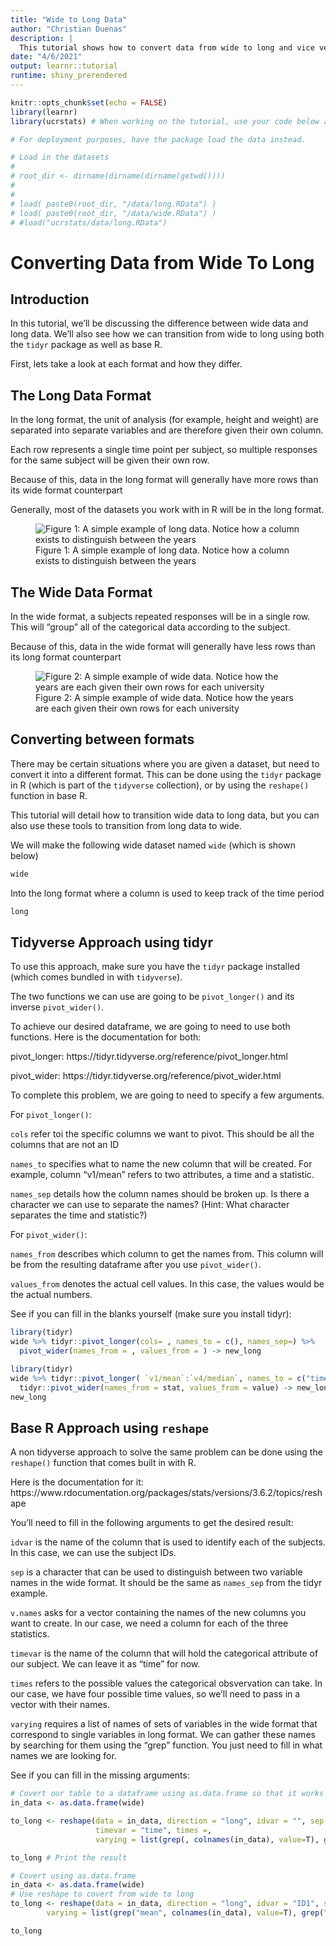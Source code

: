 ```yaml
---
title: "Wide to Long Data"
author: "Christian Duenas"
description: |
  This tutorial shows how to convert data from wide to long and vice versa.
date: "4/6/2021"
output: learnr::tutorial
runtime: shiny_prerendered
---
```


```r
knitr::opts_chunk$set(echo = FALSE)
library(learnr)
library(ucrstats) # When working on the tutorial, use your code below and comment this entire line.

# For deployment purposes, have the package load the data instead. 

# Load in the datasets
# 
# root_dir <- dirname(dirname(dirname(getwd())))
# 
# 
# load( paste0(root_dir, "/data/long.RData") )
# load( paste0(root_dir, "/data/wide.RData") )
# #load("ucrstats/data/long.RData")
```

# Converting Data from Wide To Long



## Introduction

In this tutorial, we'll be discussing the difference between wide data and long data. We'll also see how we can transition from wide to long using both the `tidyr` package as well as base R.

First, lets take a look at each format and how they differ.

## The Long Data Format

In the long format, the unit of analysis (for example, height and weight) are separated into separate variables and are therefore given their own column.

Each row represents a single time point per subject, so multiple responses for the same subject will be given their own row.

Because of this, data in the long format will generally have more rows than its wide format counterpart

Generally, most of the datasets you work with in R will be in the long format.

![Figure 1: A simple example of long data. Notice how a column exists to distinguish between the years](images/long.PNG)



## The Wide Data Format

In the wide format, a subjects repeated responses will be in a single row. This will "group" all of the categorical data according to the subject.

Because of this, data in the wide format will generally have less rows than its long format counterpart

![Figure 2: A simple example of wide data. Notice how the years are each given their own rows for each university](images/wide.PNG)

## Converting between formats

There may be certain situations where you are given a dataset, but need to convert it into a different format. This can be done using the `tidyr` package in R (which is part of the `tidyverse` collection), or by using the `reshape()` function in base R. 

This tutorial will detail how to transition wide data to long data, but you can also use these tools to transition from long data to wide.

We will make the following wide dataset named `wide` (which is shown below)

```r
wide
```

Into the long format where a column is used to keep track of the time period

```r
long
```


## Tidyverse Approach using tidyr

To use this approach, make sure you have the `tidyr` package installed (which comes bundled in with `tidyverse`).

The two functions we can use are going to be `pivot_longer()` and its inverse `pivot_wider()`.

To achieve our desired dataframe, we are going to need to use both functions. Here is the documentation for both: 

pivot_longer: https://tidyr.tidyverse.org/reference/pivot_longer.html

pivot_wider: https://tidyr.tidyverse.org/reference/pivot_wider.html



To complete this problem, we are going to need to specify a few arguments.

For `pivot_longer()`:

`cols` refer toi the specific columns we want to pivot. This should be all the columns that are not an ID

`names_to` specifies what to name the new column that will be created. For example, column "v1/mean" refers to two attributes, a time and a statistic.

`names_sep` details how the column names should be broken up. Is there a character we can use to separate the names? (Hint: What character separates the time and statistic?)

For `pivot_wider()`:

`names_from` describes which column to get the names from. This column will be from the resulting dataframe after you use `pivot_wider()`.

`values_from` denotes the actual cell values. In this case, the values would be the actual numbers.

See if you can fill in the blanks yourself (make sure you install tidyr):


```r
library(tidyr)
wide %>% tidyr::pivot_longer(cols= , names_to = c(), names_sep=) %>% 
  pivot_wider(names_from = , values_from = ) -> new_long 
```


```r
library(tidyr)
wide %>% tidyr::pivot_longer( `v1/mean`:`v4/median`, names_to = c("time","stat"), names_sep="/") %>% # pivot longer to separate vs from stat
  tidyr::pivot_wider(names_from = stat, values_from = value) -> new_long # Recreate stats using pivot wider
new_long
```


## Base R Approach using `reshape`

A non tidyverse approach to solve the same problem can be done using the `reshape()` function that comes built in with R.

Here is the documentation for it: https://www.rdocumentation.org/packages/stats/versions/3.6.2/topics/reshape

You'll need to fill in the following arguments to get the desired result:


`idvar` is the name of the column that is used to identify each of the subjects. In this case, we can use the subject IDs.

`sep` is a character that can be used to distinguish between two variable names in the wide format. It should be the same as `names_sep` from the tidyr example.

`v.names` asks for a vector containing the names of the new columns you want to create. In our case, we need a column for each of the three statistics.

`timevar` is the name of the column that will hold the categorical attribute of our subject. We can leave it as "time" for now.

`times` refers to the possible values the categorical obsvervation can take. In our case, we have four possible time values, so we'll need to pass in a vector with their names.\

`varying` requires a list of names of sets of variables in the wide format that correspond to single variables in long format. We can gather these names by searching for them using the "grep" function. You just need to
fill in what names we are looking for.

See if you can fill in the missing arguments:

```r
# Covert our table to a dataframe using as.data.frame so that it works with reshape
in_data <- as.data.frame(wide) 

to_long <- reshape(data = in_data, direction = "long", idvar = "", sep ="", v.names = , 
                   timevar = "time", times =,
                   varying = list(grep(, colnames(in_data), value=T), grep(, colnames(in_data), value=T), grep(, colnames(in_data), value=T)))

to_long # Print the result
```


```r
# Covert using as.data.frame
in_data <- as.data.frame(wide) 
# Use reshape to covert from wide to long
to_long <- reshape(data = in_data, direction = "long", idvar = "ID1", sep ="/", v.names = c("mean", "sd", "median"), timevar = "time", times =c("v1", "v2", "v3", "v4"),
        varying = list(grep("mean", colnames(in_data), value=T), grep("sd", colnames(in_data), value=T), grep("median", colnames(in_data), value=T)))

to_long
```


